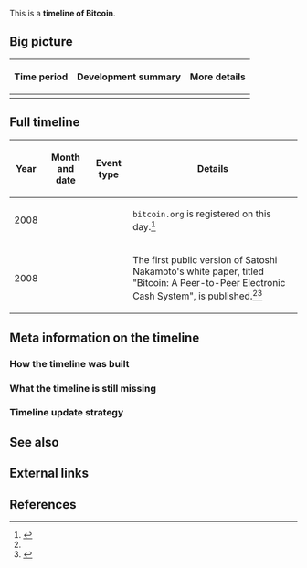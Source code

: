 This is a '''timeline of Bitcoin'''.

==Big picture==

{| class="wikitable"
! Time period !! Development summary !! More details
|-
|}

==Full timeline==

{| class="sortable wikitable"
! Year !! Month and date !! Event type !! Details
|-
| 2008 || {{dts|August 18}} || || <code>bitcoin.org</code> is registered on this day.<ref name="gwern">{{cite web |url=https://www.gwern.net/Bitcoin%20is%20Worse%20is%20Better |author=gwern |date=May 27, 2011 |title=Bitcoin is Worse is Better |website=Gwern.net |accessdate=June 12, 2017}}</ref>
|-
| 2008 || {{dts|November 1}} || || The first public version of Satoshi Nakamoto's white paper, titled "Bitcoin: A Peer-to-Peer Electronic Cash System", is published.<ref name="gwern" /><ref>{{cite web |url=https://www.mail-archive.com/cryptography@metzdowd.com/msg09959.html |title=Bitcoin P2P e-cash paper |accessdate=June 12, 2017 |date=November 1, 2008}}</ref>
|}

==Meta information on the timeline==

===How the timeline was built===

===What the timeline is still missing===

===Timeline update strategy===

==See also==

==External links==

==References==

{{Reflist|30em}}
